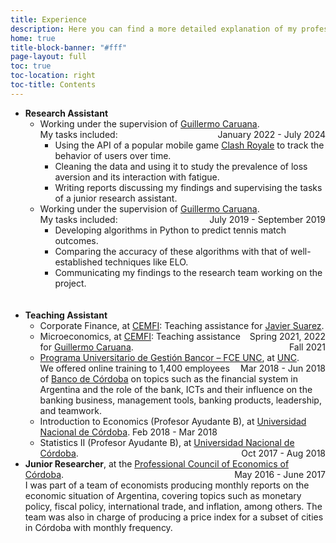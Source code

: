 ```yaml
---
title: Experience
description: Here you can find a more detailed explanation of my professional experience
home: true 
title-block-banner: "#fff"
page-layout: full
toc: true 
toc-location: right
toc-title: Contents
---
```


- **Research Assistant**
  - Working under the supervision of [Guillermo Caruana](https://www.cemfi.es/~caruana){target="_blank"}. [January 2022 - July 2024]{style="float:right"}  
  My tasks included:
    - Using the API of a popular mobile game [Clash Royale](https://supercell.com/en/games/clashroyale/){target="_blank"} to track the behavior of users over time.
    - Cleaning the data and using it to study the prevalence of loss aversion and its interaction with fatigue.
    - Writing reports discussing my findings and supervising the tasks of a junior research assistant.  
  - Working under the supervision of [Guillermo Caruana](https://www.cemfi.es/~caruana){target="_blank"}. [July 2019 - September 2019]{style="float:right"}  
  My tasks included:
    - Developing algorithms in Python to predict tennis match outcomes.
    - Comparing the accuracy of these algorithms with that of well-established techniques like ELO.
    - Communicating my findings to the research team working on the project.  
    <br/><br/>
- **Teaching Assistant**
  - Corporate Finance, at [CEMFI](https://www.cemfi.es/){target="_blank"}: Teaching assistance for [Javier Suarez](https://www.cemfi.es/~suarez){target="_blank"}. [Spring 2021, 2022]{style="float:right"}
  - Microeconomics, at [CEMFI](https://www.cemfi.es/){target="_blank"}: Teaching assistance for [Guillermo Caruana](https://www.cemfi.es/~caruana){target="_blank"}. [Fall 2021]{style="float:right"}
  - [Programa Universitario de Gestión Bancor – FCE UNC](https://www.eco.unc.edu.ar/mas-noticias/finalizo-el-programa-universitario-de-gestion-bancor){target="_blank"}, at [UNC](https://www.eco.unc.edu.ar/){target="_blank"}. [Mar 2018 - Jun 2018]{style="float:right"}  
    We offered online training to 1,400 employees of [Banco de Córdoba](https://www.bancor.com.ar/){target="_blank"} on topics such as the financial system in Argentina and the role of the bank, ICTs and their influence on the banking business, management tools, banking products, leadership, and teamwork.
  - Introduction to Economics (Profesor Ayudante B), at [Universidad Nacional de Córdoba](https://www.eco.unc.edu.ar/){target="_blank"}.  Feb 2018 - Mar 2018
  - Statistics II (Profesor Ayudante B), at [Universidad Nacional de Córdoba](https://www.eco.unc.edu.ar/){target="_blank"}. [Oct 2017 - Aug 2018]{style="float:right"}  
- **Junior Researcher**, at the [Professional Council of Economics of Córdoba](https://cpcecba.org.ar){target="_blank"}. [May 2016 - June 2017]{style="float:right"}  
I was part of a team of economists producing monthly reports on the economic situation of Argentina, covering topics such as monetary policy, fiscal policy, international trade, and inflation, among others. The team was also in charge of producing a price index for a subset of cities in Córdoba with monthly frequency.


